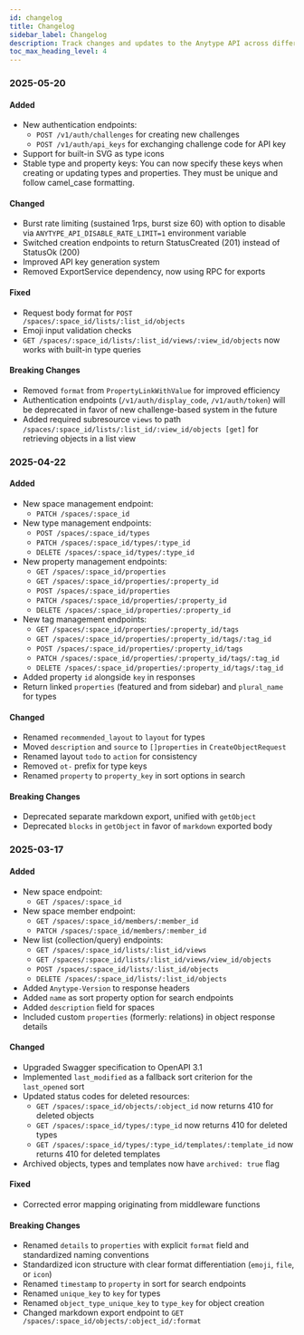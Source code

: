 ```yaml
---
id: changelog
title: Changelog
sidebar_label: Changelog
description: Track changes and updates to the Anytype API across different versions
toc_max_heading_level: 4
---
```


### 2025-05-20

#### Added

- New authentication endpoints:
  - `POST /v1/auth/challenges` for creating new challenges
  - `POST /v1/auth/api_keys` for exchanging challenge code for API key
- Support for built-in SVG as type icons
- Stable type and property keys: You can now specify these keys when creating or updating types and properties. They must be unique and follow camel_case formatting.

#### Changed

- Burst rate limiting (sustained 1rps, burst size 60) with option to disable via `ANYTYPE_API_DISABLE_RATE_LIMIT=1` environment variable
- Switched creation endpoints to return StatusCreated (201) instead of StatusOk (200)
- Improved API key generation system
- Removed ExportService dependency, now using RPC for exports

#### Fixed

- Request body format for `POST /spaces/:space_id/lists/:list_id/objects`
- Emoji input validation checks
- `GET /spaces/:space_id/lists/:list_id/views/:view_id/objects` now works with built-in type queries

#### Breaking Changes

- Removed `format` from `PropertyLinkWithValue` for improved efficiency
- Authentication endpoints (`/v1/auth/display_code`, `/v1/auth/token`) will be deprecated in favor of new challenge-based system in the future
- Added required subresource `views` to path `/spaces/:space_id/lists/:list_id/:view_id/objects [get]` for retrieving objects in a list view

### 2025-04-22

#### Added

- New space management endpoint:
  - `PATCH /spaces/:space_id`
- New type management endpoints:
  - `POST /spaces/:space_id/types`
  - `PATCH /spaces/:space_id/types/:type_id`
  - `DELETE /spaces/:space_id/types/:type_id`
- New property management endpoints:
  - `GET /spaces/:space_id/properties`
  - `GET /spaces/:space_id/properties/:property_id`
  - `POST /spaces/:space_id/properties`
  - `PATCH /spaces/:space_id/properties/:property_id`
  - `DELETE /spaces/:space_id/properties/:property_id`
- New tag management endpoints:
  - `GET /spaces/:space_id/properties/:property_id/tags`
  - `GET /spaces/:space_id/properties/:property_id/tags/:tag_id`
  - `POST /spaces/:space_id/properties/:property_id/tags`
  - `PATCH /spaces/:space_id/properties/:property_id/tags/:tag_id`
  - `DELETE /spaces/:space_id/properties/:property_id/tags/:tag_id`
- Added property `id` alongside `key` in responses
- Return linked `properties` (featured and from sidebar) and `plural_name` for types

#### Changed

- Renamed `recommended_layout` to `layout` for types
- Moved `description` and `source` to `[]properties` in `CreateObjectRequest`
- Renamed layout `todo` to `action` for consistency
- Removed `ot-` prefix for type keys
- Renamed `property` to `property_key` in sort options in search

#### Breaking Changes

- Deprecated separate markdown export, unified with `getObject`
- Deprecated `blocks` in `getObject` in favor of `markdown` exported body

### 2025-03-17

#### Added

- New space endpoint:
  - `GET /spaces/:space_id`
- New space member endpoint:
  - `GET /spaces/:space_id/members/:member_id`
  - `PATCH /spaces/:space_id/members/:member_id`
- New list (collection/query) endpoints:
  - `GET /spaces/:space_id/lists/:list_id/views`
  - `GET /spaces/:space_id/lists/:list_id/views/view_id/objects`
  - `POST /spaces/:space_id/lists/:list_id/objects`
  - `DELETE /spaces/:space_id/lists/:list_id/objects`
- Added `Anytype-Version` to response headers
- Added `name` as sort property option for search endpoints
- Added `description` field for spaces
- Included custom `properties` (formerly: relations) in object response details

#### Changed

- Upgraded Swagger specification to OpenAPI 3.1
- Implemented `last_modified` as a fallback sort criterion for the `last_opened` sort
- Updated status codes for deleted resources:
  - `GET /spaces/:space_id/objects/:object_id` now returns 410 for deleted objects
  - `GET /spaces/:space_id/types/:type_id` now returns 410 for deleted types
  - `GET /spaces/:space_id/types/:type_id/templates/:template_id` now returns 410 for deleted templates
- Archived objects, types and templates now have `archived: true` flag

#### Fixed

- Corrected error mapping originating from middleware functions

#### Breaking Changes

- Renamed `details` to `properties` with explicit `format` field and standardized naming conventions
- Standardized icon structure with clear format differentiation (`emoji`, `file`, or `icon`)
- Renamed `timestamp` to `property` in sort for search endpoints
- Renamed `unique_key` to `key` for types
- Renamed `object_type_unique_key` to `type_key` for object creation
- Changed markdown export endpoint to `GET /spaces/:space_id/objects/:object_id/:format`
